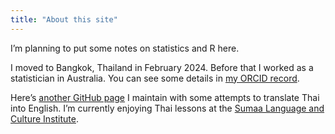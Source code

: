 ```yaml
---
title: "About this site"
---
```


I'm planning to put some notes on statistics and R here.

I moved to Bangkok, Thailand in February 2024. Before that I worked as a statistician in Australia. You can see some details in [my ORCID record](https://orcid.org/0000-0001-9344-7749).

Here's [another GitHub page](https://jimstankovich.github.io/translation/) I maintain with some attempts to translate Thai into English. I'm currently enjoying Thai lessons at the [Sumaa Language and Culture Institute](https://www.sumaa.net/).



